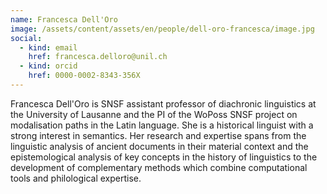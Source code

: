 ```yaml
---
name: Francesca Dell'Oro
image: /assets/content/assets/en/people/dell-oro-francesca/image.jpg
social:
  - kind: email
    href: francesca.delloro@unil.ch
  - kind: orcid
    href: 0000-0002-8343-356X
---
```

Francesca Dell'Oro is SNSF assistant professor of diachronic linguistics at the University of Lausanne and the PI of the WoPoss SNSF project on modalisation paths in the Latin language. She is a historical linguist with a strong interest in semantics. Her research and expertise spans from the linguistic analysis of ancient documents in their material context and the epistemological analysis of key concepts in the history of linguistics to the development of complementary methods which combine computational tools and philological expertise.